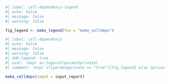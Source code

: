 ```r
#| label: cell-dependency-legend
#| echo: false
#| message: false
#| warning: false

fig_legend <- make_legend(fun = "make_celldeps")
```

```r
#| label: cell-dependency
#| echo: false
#| message: false
#| warning: false
#| ddh-legend: true
#| eval: !expr as.logical(params$private)
#| comment: !expr if(params$private == "true"){fig_legend} else {private_message_md}

make_celldeps(input = input_report)
```